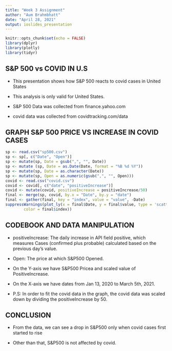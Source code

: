 ```yaml
---
title: "Week 3 Assignment"
author: "Aum Brahmbhatt"
date: "April 28, 2021"
output: ioslides_presentation
---
```


```r
knitr::opts_chunk$set(echo = FALSE)
library(dplyr)
library(plotly)
library(tidyr)
```

## S&P 500 vs COVID IN U.S

- This presentation shows how S&P 500 reacts to covid cases in United States

- This analysis is only valid for United States. 

- S&P 500 Data was collected from finance.yahoo.com

- covid data was collected from covidtracking.com/data

## GRAPH S&P 500 PRICE VS INCREASE IN COVID CASES
```r
sp <- read.csv("sp500.csv")
sp <- sp[, c("Date", "Open")]
sp <- mutate(sp, Date = gsub(",", "", Date))
sp <- mutate (sp, Date = as.Date(Date, format = "%B %d %Y"))
sp <- mutate(sp, Date = as.character(Date))
sp <- mutate(sp, Open = as.numeric(gsub(",", "", Open)))
covid <- read.csv("covid.csv")
covid <- covid[, c("date", "positiveIncrease")]
covid <- mutate(covid, positiveIncrease = positiveIncrease/50)
final <- merge(sp, covid, by.x = "Date", by.y = "date")
final <- gather(final, key = "index", value = "value", -Date)
suppressWarnings(plot_ly(x = final$Date, y = final$value, type = 'scatter', mode = 'lines', 
        color = final$index))
```

## CODEBOOK AND DATA MANIPULATION
- positiveIncrease: The daily increase in API field positive, which measures Cases (confirmed plus probable) calculated based on the previous day’s value.

- Open: The price at which S&P500 Opened. 

- On the Y-axis we have S&P500 Pricea and scaled value of PositiveIncrease. 

- On the X-axis we have dates from Jan 13, 2020 to March 5th, 2021. 

- P.S: In order to fit the covid data in the graph, the covid data was scaled down by dividing the positiveIncrease by 50. 

## CONCLUSION
- From the data, we can see a drop in S&P500 only when covid cases first started to rise

- Other than that, S&P500 is not affected by covid. 

